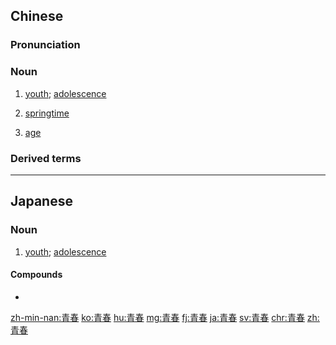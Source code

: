 {{also|靑春}}
==Chinese==
{{zh-forms}}

===Pronunciation===
{{zh-pron
|m=qīngchūn
|ma=Zh-qingchun.ogg
|c=cing1 ceon1
|h=pfs=chhiâng-chhûn
|mn=chheng-chhun
|cat=n
}}

===Noun===
{{zh-noun}}

# [[youth]]; [[adolescence]]
# {{lb|zh|literary}} [[springtime]]
# {{lb|zh|archaic}} [[age]] {{gloss|in years}}

===Derived terms===
{{zh-der|青春痘|青春期}}

{{zh-cat|Intermediate}}

----

==Japanese==
{{ja-kanjitab|せい|しゅん|yomi=on}}

===Noun===
{{ja-noun|せいしゅん}}

# [[youth]]; [[adolescence]]

====Compounds====
* {{l/ja|青春期}}

[[zh-min-nan:青春]]
[[ko:青春]]
[[hu:青春]]
[[mg:青春]]
[[fj:青春]]
[[ja:青春]]
[[sv:青春]]
[[chr:青春]]
[[zh:青春]]